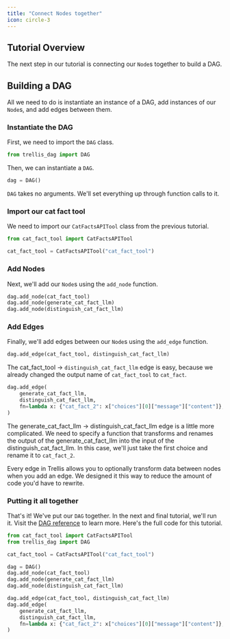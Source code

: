 ```yaml
---
title: "Connect Nodes together"
icon: circle-3
---
```


## Tutorial Overview
The next step in our tutorial is connecting our `Node`s together to build a DAG.

## Building a DAG
All we need to do is instantiate an instance of a DAG, add instances of our `Node`s, and add edges between them.

### Instantiate the DAG
First, we need to import the `DAG` class.
```python example_dag.py
from trellis_dag import DAG
```

Then, we can instantiate a `DAG`.
```python example_dag.py
dag = DAG()
```
`DAG` takes no arguments. We'll set everything up through function calls to it.

### Import our cat fact tool
We need to import our `CatFactsAPITool` class from the previous tutorial.
```python example_dag.py
from cat_fact_tool import CatFactsAPITool

cat_fact_tool = CatFactsAPITool("cat_fact_tool")
```

### Add Nodes
Next, we'll add our `Node`s using the `add_node` function.
```python example_dag.py
dag.add_node(cat_fact_tool)
dag.add_node(generate_cat_fact_llm)
dag.add_node(distinguish_cat_fact_llm)
```

### Add Edges
Finally, we'll add edges between our `Node`s using the `add_edge` function.
```python example_dag.py
dag.add_edge(cat_fact_tool, distinguish_cat_fact_llm)
```
The cat_fact_tool -> `distinguish_cat_fact_llm` edge is easy, because we already changed the output name of `cat_fact_tool` to `cat_fact`.

```python example_dag.py
dag.add_edge(
    generate_cat_fact_llm,
    distinguish_cat_fact_llm,
    fn=lambda x: {"cat_fact_2": x["choices"][0]["message"]["content"]},
)
```
The generate_cat_fact_llm -> distinguish_cat_fact_llm edge is a little more complicated. We need to specify a function that transforms and renames
the output of the generate_cat_fact_llm into the input of the distinguish_cat_fact_llm. In this case, we'll just take the first choice
and rename it to `cat_fact_2`.

Every edge in Trellis allows you to optionally transform data between nodes when you add an edge. We designed it this way to reduce the amount
of code you'd have to rewrite.

### Putting it all together
That's it! We've put our `DAG` together. In the next and final tutorial, we'll run it. Visit the [DAG reference](../reference/dag) to learn more. Here's the full code for this tutorial.
```python example_dag.py
from cat_fact_tool import CatFactsAPITool
from trellis_dag import DAG

cat_fact_tool = CatFactsAPITool("cat_fact_tool")

dag = DAG()
dag.add_node(cat_fact_tool)
dag.add_node(generate_cat_fact_llm)
dag.add_node(distinguish_cat_fact_llm)

dag.add_edge(cat_fact_tool, distinguish_cat_fact_llm)
dag.add_edge(
    generate_cat_fact_llm,
    distinguish_cat_fact_llm,
    fn=lambda x: {"cat_fact_2": x["choices"][0]["message"]["content"]},
)
```